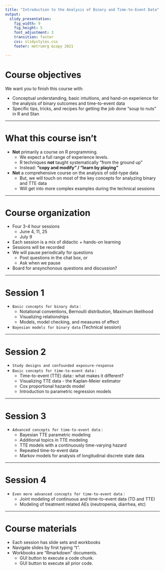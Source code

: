 ```yaml
---
title: "Introduction to the Analysis of Binary and Time-to-Event Data"
output:
  slidy_presentation:
    fig_width: 9
    fig_height: 5
    font_adjustment: 3
    transition: faster
    css: slidystyles.css
    footer: metrumrg &copy 2021

---
```



<!-- # Why Start Here? -->

<!-- * The beginning is a very good place to start. -->
<!-- * Why start with GLMs? -->
<!-- * Why start with binary endpoints? -->
<!-- * Why time-to-event analysis? -->

# Course objectives

We want you to finish this course with: 

* Conceptual understanding, basic intuitions, and hand-on experience for the analysis of binary outcomes and time-to-event data
* Specific tips, tricks, and recipes for getting the job done "soup to nuts" in R and Stan


---- 

# What this course isn't

* __Not__ primarily a course on R programming.
    * We expect a full range of experience levels. 
    * R techniques __not__ taught systematically "from the ground up"
    * Instead: __"copy and modify" / "learn by playing"__

* __Not__ a comprehensive course on the analysis of odd-type data
    * But, we will touch on most of the key concepts for analyzing binary and TTE data
    * Will get into more complex examples during the technical sessions


----

# Course organization

* Four 3-4 hour sessions
    * June 4, 11, 25
    * July 9
* Each session is a mix of didactic + hands-on learning
* Sessions will be recorded
* We will pause periodically for questions
    * Post questions in the chat box, or 
    * Ask when we pause
<br>
* Board for ansynchonous questions and discussion?





----

# Session 1

* `Basic concepts for binary data` : 
    * Notational conventions, Bernoulli distribution, Maximum likelihood
    * Visualizing relationships
    * Models, model checking, and measures of effect
* `Bayesian models for binary data` (Technical session)
    
----

# Session 2

* `Study designs and confounded exposure-response`  
* `Basic concepts for time-to-event data` : 
    * Time-to-event (TTE) data:: what makes it different?
    * Visualizing TTE data - the Kaplan-Meier estimator
    * Cox proportional hazards model
    * Introduction to parametric regression models

----

# Session 3
* `Advanced concepts for time-to-event data` : 
    * Bayesian TTE parametric modeling
    * Additional topics in TTE modeling
    * TTE models with a continuously time-varying hazard
    * Repeated time-to-event data
    * Markov models for analysis of longitudinal discrete state data

----

# Session 4
* `Even more advanced concepts for time-to-event data` : 
    * Joint modeling of continuous and time-to-event data (TD and TTE)
    * Modeling of treatment related AEs (neutropenia, diarrhea, etc)


----


# Course materials

* Each session has slide sets and workbooks
* Navigate slides by first typing "t". 
* Workbooks are "Rmarkdown" documents. 
    * GUI button to execute a code chunk. 
    * GUI button to execute all prior code. 

<!-- ---- -->

<!-- # Why start with GLMs?  -->

<!-- They are broadly useful. -->

<!-- * <red>Binary</red> (one focus of this course) -->
<!-- * Ordered categorical (e.g. grade of adverse event) -->
<!-- * Continuous -->
<!--     * bounded below (e.g. Lognormal residuals),  -->
<!--     * bounded above and below (e.g. Beta residuals),  -->
<!--     * unbounded (e.g. Normal residuals)  -->
<!-- * Counts -->
<!-- * <red>Time-to-event</red> (Many TTE models are GLMs, even though they are generally fit using slightly different machinery) -->


<!-- ---- -->

<!-- # Why start with GLMs? Mind-expanding. -->

<!-- * If you are coming from a Pop PK background, moving away from models with Normal (or log-Normal) residuals may force you to think at a new level of abstraction.  -->
<!-- * If you are not used to modeling in R and Stan, the `glm()` and `brm()` functions in R provide a good introduction, because they conform to somewhat standard R conventions for model-fitting functions.  -->


<!-- ---- -->

<!-- # What does this mean? -->
<!-- * Minimal NONMEMese -->
<!-- * $\eta$ is not what you're used to -->
<!-- * No $\sigma$ (For the most part) -->
<!-- * No random effects (to start) -->

<!-- ---- -->

<!-- # Why start with binary data? -->

<!-- * The Bernoulli distribution for binary data is (in most respects) as simple a statistical distribution as there is. Good place to start for many basic statistical concepts.   -->
<!-- * There are fewer choices to make and fewer assumptions to check when dealing with binary data (e.g. as compared to time-to-event data).  -->

